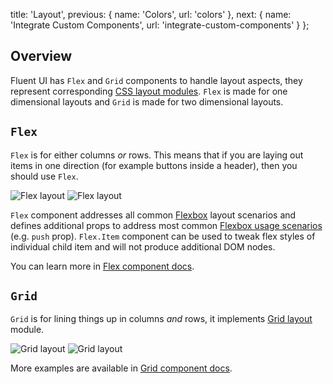 
  title: 'Layout',
  previous: { name: 'Colors', url: 'colors' },
  next: { name: 'Integrate Custom Components', url: 'integrate-custom-components' }
};

## Overview

Fluent UI has `Flex` and `Grid` components to handle layout aspects, they represent corresponding [CSS layout modules](https://developer.mozilla.org/en-US/docs/Learn/CSS/CSS_layout/Introduction). `Flex` is made for one dimensional layouts and `Grid` is made for two dimensional layouts.

## `Flex`

`Flex` is for either columns _or_ rows. This means that if you are laying out items in one direction (for example buttons inside a header), then you should use `Flex`.

![Flex layout](public/images/flex.svg)
![Flex layout](public/images/flex-column.svg)

`Flex` component addresses all common [Flexbox](https://developer.mozilla.org/en-US/docs/Learn/CSS/CSS_layout/Flexbox) layout scenarios and defines additional props to address most common [Flexbox usage scenarios](https://developer.mozilla.org/en-US/docs/Web/CSS/CSS_Flexible_Box_Layout/Typical_Use_Cases_of_Flexbox) (e.g. `push` prop). `Flex.Item` component can be used to tweak flex styles of individual child item and will not produce additional DOM nodes.

<ExampleSnippet>
  <Flex gap="gap.small">
    <Segment color="brand" content="Home" inverted />
    <Segment color="green" content="Search" inverted />
    <Flex.Item push>
      <Segment color="red" content="Logout" inverted />
    </Flex.Item>
  </Flex>
</ExampleSnippet>
<ExampleSnippet>
  <Flex column>
    <Segment color="brand" content="Header" inverted />
    <Segment content="Content" />
    <Segment color="green" content="Footer" inverted />
  </Flex>
</ExampleSnippet>

You can learn more in [Flex component docs](/components/flex).

## `Grid`

`Grid` is for lining things up in columns _and_ rows, it implements [Grid layout](https://developer.mozilla.org/en-US/docs/Web/CSS/CSS_Grid_Layout) module.

![Grid layout](public/images/grid-page.svg)
![Grid layout](public/images/grid.svg)

<ExampleSnippet>
  <Grid columns="repeat(4, 1fr)" rows="50px 150px 50px">
    <Segment color="brand" content="Header" inverted styles={{ gridColumn: 'span 4' }} />
    <Segment color="green" content="Menu" inverted styles={{ gridColumn: 'span 1' }} />
    <Segment content="Content" styles={{ gridColumn: 'span 3' }} />
    <Segment color="brand" content="Footer" inverted styles={{ gridColumn: 'span 4' }} />
  </Grid>
</ExampleSnippet>
<ExampleSnippet>
  <Grid columns="repeat(2, 1fr)">
    <Segment color="brand" content="Header" inverted styles={{ gridColumn: '1/3', gridRow: 1 }} />
    <Segment color="red" content="Menu" inverted styles={{ gridColumn: '3', gridRow: '1/3' }} />
    <Segment color="green" content="Notes" inverted styles={{ gridColumn: '1', gridRow: '2' }} />
    <Segment color="grey" content="News" inverted styles={{ gridColumn: '2', gridRow: '2' }} />
  </Grid>
</ExampleSnippet>

More examples are available in [Grid component docs](/components/grid).

